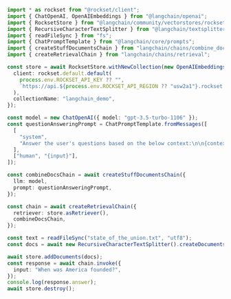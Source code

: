 ```typescript
import * as rockset from "@rockset/client";
import { ChatOpenAI, OpenAIEmbeddings } from "@langchain/openai";
import { RocksetStore } from "@langchain/community/vectorstores/rockset";
import { RecursiveCharacterTextSplitter } from "@langchain/textsplitters";
import { readFileSync } from "fs";
import { ChatPromptTemplate } from "@langchain/core/prompts";
import { createStuffDocumentsChain } from "langchain/chains/combine_documents";
import { createRetrievalChain } from "langchain/chains/retrieval";

const store = await RocksetStore.withNewCollection(new OpenAIEmbeddings(), {
  client: rockset.default.default(
    process.env.ROCKSET_API_KEY ?? "",
    `https://api.${process.env.ROCKSET_API_REGION ?? "usw2a1"}.rockset.com`
  ),
  collectionName: "langchain_demo",
});

const model = new ChatOpenAI({ model: "gpt-3.5-turbo-1106" });
const questionAnsweringPrompt = ChatPromptTemplate.fromMessages([
  [
    "system",
    "Answer the user's questions based on the below context:\n\n{context}",
  ],
  ["human", "{input}"],
]);

const combineDocsChain = await createStuffDocumentsChain({
  llm: model,
  prompt: questionAnsweringPrompt,
});

const chain = await createRetrievalChain({
  retriever: store.asRetriever(),
  combineDocsChain,
});

const text = readFileSync("state_of_the_union.txt", "utf8");
const docs = await new RecursiveCharacterTextSplitter().createDocuments([text]);

await store.addDocuments(docs);
const response = await chain.invoke({
  input: "When was America founded?",
});
console.log(response.answer);
await store.destroy();
```
